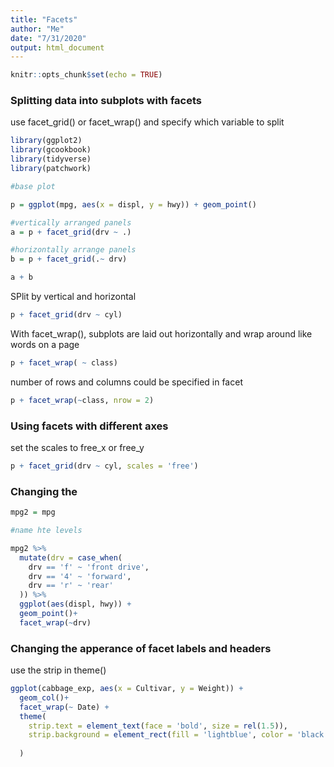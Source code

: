 ---
title: "Facets"
author: "Me"
date: "7/31/2020"
output: html_document
---

```{r setup, include=FALSE}
knitr::opts_chunk$set(echo = TRUE)
```


### Splitting data into subplots with facets

use facet_grid() or facet_wrap() and specify which variable to split


```{r}
library(ggplot2)
library(gcookbook)
library(tidyverse)
library(patchwork)

#base plot

p = ggplot(mpg, aes(x = displ, y = hwy)) + geom_point()

#vertically arranged panels
a = p + facet_grid(drv ~ .)

#horizontally arrange panels
b = p + facet_grid(.~ drv)

a + b
```
SPlit by vertical and horizontal
```{r}
p + facet_grid(drv ~ cyl)
```

With facet_wrap(), subplots are laid out horizontally and wrap around like words on a page

```{r}
p + facet_wrap( ~ class)
```

number of rows and columns could be specified in facet

```{r}
p + facet_wrap(~class, nrow = 2)
```


### Using facets with different axes

set the scales to free_x or free_y

```{r}
p + facet_grid(drv ~ cyl, scales = 'free')
```

### Changing the 

```{r}
mpg2 = mpg

#name hte levels

mpg2 %>%
  mutate(drv = case_when(
    drv == 'f' ~ 'front drive',
    drv == '4' ~ 'forward',
    drv == 'r' ~ 'rear'
  )) %>%
  ggplot(aes(displ, hwy)) +
  geom_point()+
  facet_wrap(~drv)
```
### Changing the apperance of facet labels and headers

use the strip in theme()

```{r}
ggplot(cabbage_exp, aes(x = Cultivar, y = Weight)) +
  geom_col()+
  facet_wrap(~ Date) +
  theme(
    strip.text = element_text(face = 'bold', size = rel(1.5)),
    strip.background = element_rect(fill = 'lightblue', color = 'black', size = 1)
    
  )
```



























